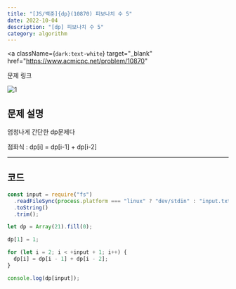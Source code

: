 ---
title: "[JS/백준]{dp}(10870) 피보나치 수 5"
date: 2022-10-04
description: "[dp] 피보나치 수 5"
category: algorithm
---

<a
  className={`dark:text-white`}
  target="_blank"
  href="https://www.acmicpc.net/problem/10870"
>
  문제 링크
</a>

![1](https://user-images.githubusercontent.com/75124028/193783161-efc6e217-f0a5-49bb-8b65-56b0d627348a.PNG)

<h2 className={`dark:text-white`}>문제 설명</h2>

엄청나게 간단한 dp문제다

점화식 : dp[i] = dp[i-1] + dp[i-2]

---

<h2 className={`dark:text-white`}>코드</h2>

```js showLineNumbers
const input = require("fs")
  .readFileSync(process.platform === "linux" ? "dev/stdin" : "input.txt")
  .toString()
  .trim();

let dp = Array(21).fill(0);

dp[1] = 1;

for (let i = 2; i < +input + 1; i++) {
  dp[i] = dp[i - 1] + dp[i - 2];
}

console.log(dp[input]);
```
